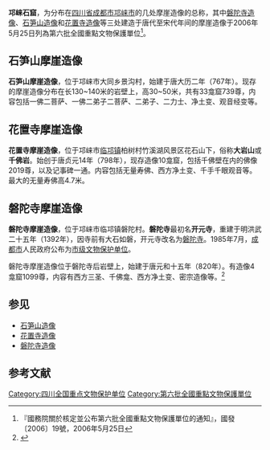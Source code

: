 {{msg:四川省文物保護單位
|名稱 = 邛崍石窟
|編號 = 854
|圖片 = 邛崃石窟照片.JPG
|級別 = 106
|分類 = 
|時代 = 唐至宋
|地点 = [[四川省|四川省]][[邛崍市|邛崍市]]
|坐標 =
|登錄 = 2006年5月25日
}}
'''邛崃石窟'''，为分布在[[四川省|四川省]][[成都市|成都市]][[邛崃市|邛崃市]]的几处摩崖造像的总称，其中[[磐陀寺造像|磐陀寺造像]]、[[石笋山造像|石笋山造像]]和[[花置寺造像|花置寺造像]]等三处建造于唐代至宋代年间的摩崖造像于2006年5月25日列為第六批全國重點文物保護單位<ref>『國務院關於核定並公布第六批全國重點文物保護單位的通知』，國發〔2006〕19號，2006年5月25日</ref>。

==石笋山摩崖造像==

{{Main|石笋山造像}}

'''石笋山摩崖造像'''，位于邛崃市大同乡景沟村，始建于唐大历二年（767年）。现存的摩崖造像分布在长130~140米的岩壁上，高30~50米，共有33龛窟739尊，内容包括一佛二菩萨、一佛二弟子二菩萨、二弟子、二力士、净土变、观音经变等。

==花置寺摩崖造像==

{{Main|花置寺造像}}

'''花置寺摩崖造像'''，位于邛崃市[[临邛镇|临邛镇]]柏树村竹溪湖风景区花石山下，俗称'''大岩山'''或'''千佛岩'''。始创于唐贞元14年（798年），现存造像10龛窟，包括千佛壁在内的佛像2019尊，以及记事碑一通。内容包括无量寿佛、西方净土变、千手千眼观音等。最大的无量寿佛高4.7米。

==磐陀寺摩崖造像==

{{Main|磐陀寺造像}}

'''磐陀寺摩崖造像'''，位于邛崃市临邛镇磐陀村。'''磐陀寺'''最初名'''开元寺'''，重建于明洪武二十五年（1392年），因寺前有大石如磐，开元寺改名为[[磐陀寺|磐陀寺]]。1985年7月，[[成都市|成都市]]人民政府公布为[[成都市文物保护单位|市级文物保护单位]]。

磐陀寺摩崖造像位于磐陀寺后岩壁上，始建于唐元和十五年（820年）。有造像4龛窟1099尊，内容有西方三圣、千佛龛、西方净土变、密宗造像等。<ref>{{Cite book |author=国家文物局 |title=中国文物地图集（四川分册，上） |publisher=文物出版社 |location=北京 |year=2009}}</ref>


==参见==
*[[石笋山造像|石笋山造像]]
*[[花置寺造像|花置寺造像]]
*[[磐陀寺造像|磐陀寺造像]]

==参考文献==
{{reflist}}

{{四川全国重点文物保护单位}}
[[Category:四川全国重点文物保护单位|Category:四川全国重点文物保护单位]]
[[Category:第六批全國重點文物保護單位|Category:第六批全國重點文物保護單位]]